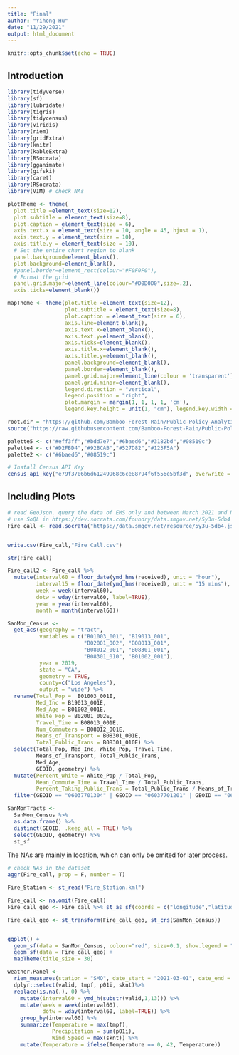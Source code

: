 ```yaml
---
title: "Final"
author: "Yihong Hu"
date: "11/29/2021"
output: html_document
---
```


```r
knitr::opts_chunk$set(echo = TRUE)
```

## Introduction

```r
library(tidyverse)
library(sf)
library(lubridate)
library(tigris)
library(tidycensus)
library(viridis)
library(riem)
library(gridExtra)
library(knitr)
library(kableExtra)
library(RSocrata)
library(gganimate)
library(gifski)
library(caret)
library(RSocrata)
library(VIM) # check NAs

plotTheme <- theme(
  plot.title =element_text(size=12),
  plot.subtitle = element_text(size=8),
  plot.caption = element_text(size = 6),
  axis.text.x = element_text(size = 10, angle = 45, hjust = 1),
  axis.text.y = element_text(size = 10),
  axis.title.y = element_text(size = 10),
  # Set the entire chart region to blank
  panel.background=element_blank(),
  plot.background=element_blank(),
  #panel.border=element_rect(colour="#F0F0F0"),
  # Format the grid
  panel.grid.major=element_line(colour="#D0D0D0",size=.2),
  axis.ticks=element_blank())

mapTheme <- theme(plot.title =element_text(size=12),
                  plot.subtitle = element_text(size=8),
                  plot.caption = element_text(size = 6),
                  axis.line=element_blank(),
                  axis.text.x=element_blank(),
                  axis.text.y=element_blank(),
                  axis.ticks=element_blank(),
                  axis.title.x=element_blank(),
                  axis.title.y=element_blank(),
                  panel.background=element_blank(),
                  panel.border=element_blank(),
                  panel.grid.major=element_line(colour = 'transparent'),
                  panel.grid.minor=element_blank(),
                  legend.direction = "vertical", 
                  legend.position = "right",
                  plot.margin = margin(1, 1, 1, 1, 'cm'),
                  legend.key.height = unit(1, "cm"), legend.key.width = unit(0.2, "cm"))

root.dir = "https://github.com/Bamboo-Forest-Rain/Public-Policy-Analytics-Landing/tree/master/DATA"
source("https://raw.githubusercontent.com/Bamboo-Forest-Rain/Public-Policy-Analytics-Landing/master/functions.r")

palette5 <- c("#eff3ff","#bdd7e7","#6baed6","#3182bd","#08519c")
palette4 <- c("#D2FBD4","#92BCAB","#527D82","#123F5A")
palette2 <- c("#6baed6","#08519c")
```

```r
# Install Census API Key
census_api_key("e79f3706b6d61249968c6ce88794f6f556e5bf3d", overwrite = TRUE, install = TRUE)
```

## Including Plots

```r
# read GeoJson. query the data of EMS only and between March 2021 and November 2021
# use SoQL in https://dev.socrata.com/foundry/data.smgov.net/5y3u-5db4
Fire_call <- read.socrata("https://data.smgov.net/resource/5y3u-5db4.json?$where=incident_date between '2021-03-01' and '2021-11-30'&call_type_description=Emergency Medical Service (EMS)")


write.csv(Fire_call,"Fire Call.csv")

str(Fire_call)

Fire_call2 <- Fire_call %>%
  mutate(interval60 = floor_date(ymd_hms(received), unit = "hour"),
         interval15 = floor_date(ymd_hms(received), unit = "15 mins"),
         week = week(interval60),
         dotw = wday(interval60, label=TRUE),
         year = year(interval60),
         month = month(interval60))

```


```r
SanMon_Census <- 
  get_acs(geography = "tract", 
          variables = c("B01003_001", "B19013_001", 
                        "B02001_002", "B08013_001",
                        "B08012_001", "B08301_001", 
                        "B08301_010", "B01002_001"), 
          year = 2019, 
          state = "CA", 
          geometry = TRUE, 
          county=c("Los Angeles"),
          output = "wide") %>%
  rename(Total_Pop =  B01003_001E,
         Med_Inc = B19013_001E,
         Med_Age = B01002_001E,
         White_Pop = B02001_002E,
         Travel_Time = B08013_001E,
         Num_Commuters = B08012_001E,
         Means_of_Transport = B08301_001E,
         Total_Public_Trans = B08301_010E) %>%
  select(Total_Pop, Med_Inc, White_Pop, Travel_Time,
         Means_of_Transport, Total_Public_Trans,
         Med_Age,
         GEOID, geometry) %>%
  mutate(Percent_White = White_Pop / Total_Pop,
         Mean_Commute_Time = Travel_Time / Total_Public_Trans,
         Percent_Taking_Public_Trans = Total_Public_Trans / Means_of_Transport)%>%
  filter(GEOID == "06037701304" | GEOID == "06037701201" | GEOID == "06037701601" |GEOID == "06037701202"|GEOID == "06037701302"|GEOID == "06037701402"|GEOID == "06037701602"|GEOID == "06037701502"|GEOID == "06037701701"|GEOID == "06037701702"|GEOID == "06037701801"| GEOID == "06037701802"|GEOID == "06037701902"|GEOID == "06037702300"|GEOID == "06037702201"|GEOID == "06037702002"|GEOID == "06037702202"|GEOID == "06037702102"|GEOID == "06037701501")

SanMonTracts <- 
  SanMon_Census %>%
  as.data.frame() %>%
  distinct(GEOID, .keep_all = TRUE) %>%
  select(GEOID, geometry) %>% 
  st_sf
```

The NAs are mainly in location, which can only be omited for later process.
```r
# check NAs in the dataset
aggr(Fire_call, prop = F, number = T)

Fire_Station <- st_read("Fire_Station.kml")
```

```r
Fire_call <- na.omit(Fire_call)
Fire_call_geo <- Fire_call %>% st_as_sf(coords = c("longitude","latitude"), crs = 4326, agr = "constant")
```

```r
Fire_call_geo <- st_transform(Fire_call_geo, st_crs(SanMon_Census))


ggplot() + 
  geom_sf(data = SanMon_Census, colour="red", size=0.1, show.legend = "point") +
  geom_sf(data = Fire_call_geo) +
  mapTheme(title_size = 30)

```


```r
weather.Panel <- 
  riem_measures(station = "SMO", date_start = "2021-03-01", date_end = "2021-11-30") %>%
  dplyr::select(valid, tmpf, p01i, sknt)%>%
  replace(is.na(.), 0) %>%
    mutate(interval60 = ymd_h(substr(valid,1,13))) %>%
    mutate(week = week(interval60),
           dotw = wday(interval60, label=TRUE)) %>%
    group_by(interval60) %>%
    summarize(Temperature = max(tmpf),
              Precipitation = sum(p01i),
              Wind_Speed = max(sknt)) %>%
    mutate(Temperature = ifelse(Temperature == 0, 42, Temperature))
```

